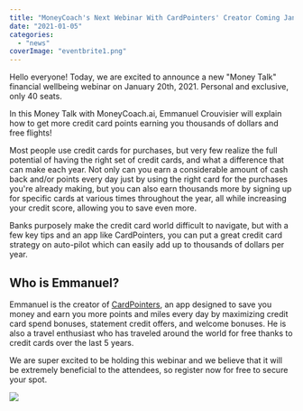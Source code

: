 ```yaml
---
title: "MoneyCoach's Next Webinar With CardPointers' Creator Coming January 20, 2021"
date: "2021-01-05"
categories: 
  - "news"
coverImage: "eventbrite1.png"
---
```


Hello everyone! Today, we are excited to announce a new "Money Talk" financial wellbeing webinar on January 20th, 2021. Personal and exclusive, only 40 seats.

In this Money Talk with MoneyCoach.ai, Emmanuel Crouvisier will explain how to get more credit card points earning you thousands of dollars and free flights!

Most people use credit cards for purchases, but very few realize the full potential of having the right set of credit cards, and what a difference that can make each year. Not only can you earn a considerable amount of cash back and/or points every day just by using the right card for the purchases you're already making, but you can also earn thousands more by signing up for specific cards at various times throughout the year, all while increasing your credit score, allowing you to save even more. 

Banks purposely make the credit card world difficult to navigate, but with a few key tips and an app like CardPointers, you can put a great credit card strategy on auto-pilot which can easily add up to thousands of dollars per year.

## Who is Emmanuel?

Emmanuel is the creator of [CardPointers](https://apps.apple.com/us/app/cardpointers/id1472875808), an app designed to save you money and earn you more points and miles every day by maximizing credit card spend bonuses, statement credit offers, and welcome bonuses. He is also a travel enthusiast who has traveled around the world for free thanks to credit cards over the last 5 years.

We are super excited to be holding this webinar and we believe that it will be extremely beneficial to the attendees, so register now for free to secure your spot.

[![](/images/Money-Talk-Button-Cardpointers.png)](https://www.eventbrite.com/e/money-talk-earn-thousands-of-dollars-with-credit-card-points-tickets-135462743713)
